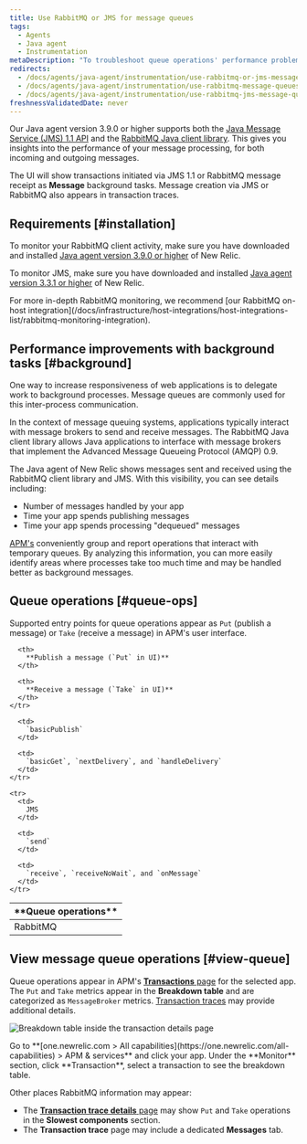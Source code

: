 ```yaml
---
title: Use RabbitMQ or JMS for message queues
tags:
  - Agents
  - Java agent
  - Instrumentation
metaDescription: "To troubleshoot queue operations' performance problems, use RabbitMQ with New Relic APM for Java applications."
redirects:
  - /docs/agents/java-agent/instrumentation/use-rabbitmq-or-jms-message-queues
  - /docs/agents/java-agent/instrumentation/use-rabbitmq-message-queues
  - /docs/agents/java-agent/instrumentation/use-rabbitmq-jms-message-queues
freshnessValidatedDate: never
---
```



Our Java agent version 3.9.0 or higher supports both the [Java Message Service (JMS) 1.1 API](https://docs.oracle.com/javaee/7/api/javax/jms/package-summary.html#package.description) and the [RabbitMQ Java client library](https://www.rabbitmq.com/java-client.html). This gives you insights into the performance of your message processing, for both incoming and outgoing messages.

The <InlinePopover type="apm" /> UI will show transactions initiated via JMS 1.1 or RabbitMQ message receipt as **Message** background tasks. Message creation via JMS or RabbitMQ also appears in transaction traces.

## Requirements [#installation]

To monitor your RabbitMQ client activity, make sure you have downloaded and installed [Java agent version 3.9.0 or higher](/docs/release-notes/agent-release-notes/java-release-notes) of New Relic.

To monitor JMS, make sure you have downloaded and installed [Java agent version 3.3.1 or higher](/docs/release-notes/agent-release-notes/java-release-notes/java-agent-331) of New Relic.

<Callout variant="tip">
  For more in-depth RabbitMQ monitoring, we recommend [our RabbitMQ on-host integration](/docs/infrastructure/host-integrations/host-integrations-list/rabbitmq-monitoring-integration). 
</Callout>

## Performance improvements with background tasks [#background]

One way to increase responsiveness of web applications is to delegate work to background processes. Message queues are commonly used for this inter-process communication.

In the context of message queuing systems, applications typically interact with message brokers to send and receive messages. The RabbitMQ Java client library allows Java applications to interface with message brokers that implement the Advanced Message Queueing Protocol (AMQP) 0.9.

The Java agent of New Relic shows messages sent and received using the RabbitMQ client library and JMS. With this visibility, you can see details including:

* Number of messages handled by your app
* Time your app spends publishing messages
* Time your app spends processing "dequeued" messages

[APM's](#view-queue) conveniently group and report operations that interact with temporary queues. By analyzing this information, you can more easily identify areas where processes take too much time and may be handled better as background messages.

## Queue operations [#queue-ops]

Supported entry points for queue operations appear as `Put` (publish a message) or `Take` (receive a message) in APM's user interface.

<table>
  <thead>
    <tr>
      <th width={150}>
        **Queue operations**
      </th>

      <th>
        **Publish a message (`Put` in UI)**
      </th>

      <th>
        **Receive a message (`Take` in UI)**
      </th>
    </tr>
  </thead>

  <tbody>
    <tr>
      <td>
        RabbitMQ
      </td>

      <td>
        `basicPublish`
      </td>

      <td>
        `basicGet`, `nextDelivery`, and `handleDelivery`
      </td>
    </tr>

    <tr>
      <td>
        JMS
      </td>

      <td>
        `send`
      </td>

      <td>
        `receive`, `receiveNoWait`, and `onMessage`
      </td>
    </tr>
  </tbody>
</table>

## View message queue operations [#view-queue]

Queue operations appear in APM's [**Transactions** page](/docs/apm/applications-menu/monitoring/transactions-dashboard) for the selected app. The `Put` and `Take` metrics appear in the **Breakdown table** and are categorized as `MessageBroker` metrics. [Transaction traces](/docs/apm/transactions/transaction-traces/transaction-traces) may provide additional details.


<img
    title="Breakdown table inside the transaction details page"
    alt="Breakdown table inside the transaction details page"
    src={apmBreakdownTable}
/>

<figcaption>
    Go to **[one.newrelic.com > All capabilities](https://one.newrelic.com/all-capabilities) > APM & services** and click your app. Under the **Monitor** section, click **Transaction**, select a transaction to see the breakdown table. 
</figcaption>


Other places RabbitMQ information may appear: 

* The [**Transaction trace details** page](/docs/apm/transactions/transaction-traces/transaction-trace-details) may show `Put` and `Take` operations in the **Slowest components** section.
* The **Transaction trace** page may include a dedicated **Messages** tab.

